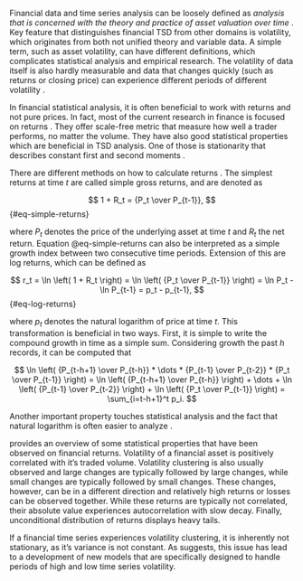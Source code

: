 Financial data and time series analysis can be loosely defined as *analysis that is concerned with the theory and 
practice of asset valuation over time* \parencite[Chap. 1]{Tsay2005_AnalysisFinancialTime}. Key feature that distinguishes 
financial TSD from other domains is volatility, which originates from both not unified theory and variable data.
A simple term, such as asset volatility, can have different definitions, which complicates statistical analysis
and empirical research. The volatility of data itself is also hardly measurable and data that changes quickly
(such as returns or closing price) can experience different periods of different volatility 
\parencite[Chap. 1]{Tsay2005_AnalysisFinancialTime}.

In financial statistical analysis, it is often beneficial to work with returns and not pure prices. In fact, most of
the current research in finance is focused on returns \parencite[Chap. 1]{Tsay2005_AnalysisFinancialTime}. They offer
scale-free metric that measure how well a trader performs, no matter the volume. They have also good statistical
properties which are beneficial in TSD analysis. One of those is stationarity that describes constant first and 
second moments \parencite[Chap. 1.4]{CampbellEtAl1998_ECONOMETRICSFINANCIALMARKETS}.

There are different methods on how to calculate returns \parencite[Chap. 1.1]{Tsay2005_AnalysisFinancialTime}. The simplest
returns at time $t$ are called simple gross returns, and are denoted as

$$
1 + R_t = {P_t \over P_{t-1}},
$$ {#eq-simple-returns}

where $P_t$ denotes the price of the underlying asset at time $t$ and $R_t$ the net return. Equation @eq-simple-returns
can also be interpreted as a simple growth index between two consecutive time periods. Extension of this are log 
returns, which can be defined as

$$
r_t =
\ln \left( 1 + R_t \right) =
\ln \left( {P_t \over P_{t-1}} \right) =
\ln P_t - \ln P_{t-1} = p_t - p_{t-1},
$$ {#eq-log-returns}

where $p_t$ denotes the natural logarithm of price at time $t$. This transformation is beneficial in two ways. First,
it is simple to write the compound growth in time as a simple sum. Considering growth the past $h$ records, it can
be computed that

$$
\ln \left( {P_{t-h+1} \over P_{t-h}} * \dots * {P_{t-1} \over P_{t-2}} * {P_t \over P_{t-1}} \right) =
\ln \left( {P_{t-h+1} \over P_{t-h}} \right) + \dots + \ln \left( {P_{t-1} \over P_{t-2}} \right) + \ln \left( {P_t \over P_{t-1}} \right) =
\sum_{i=t-h+1}^t p_i.
$$

Another important property touches statistical analysis and the fact that natural logarithm is often easier to analyze
\parencite[Chap. 1.1]{Tsay2005_AnalysisFinancialTime}.

\parencite[Chap. 1]{Cont2007_VolatilityClusteringFinancial} provides an overview of some statistical properties that have been
observed on financial returns. Volatility of a financial asset is positively correlated with it's traded volume.
Volatility clustering is also usually observed and large changes are typically followed by large changes, while
small changes are typically followed by small changes. These changes, however, can be in a different direction and
relatively high returns or losses can be observed together. While these returns are typically not correlated, their
absolute value experiences autocorrelation with slow decay. Finally, unconditional distribution of returns displays
heavy tails.

If a financial time series experiences volatility clustering, it is inherently not stationary, as it's variance
is not constant. As \parencite[Chap. 1]{Cont2007_VolatilityClusteringFinancial} suggests, this issue has lead to a development
of new models that are specifically designed to handle periods of high and low time series volatility.
